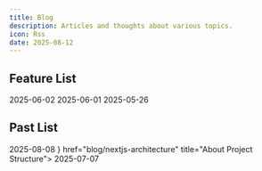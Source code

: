 ```yaml
---
title: Blog
description: Articles and thoughts about various topics.
icon: Rss
date: 2025-08-12
---
```


## Feature List

<Cards>
  <ZiaCard  href="blog/2025-06-02" title="More Than Just Fidgeting —— The Astonishing World of Pen Spinning">
    2025-06-02
  </ZiaCard>
  <ZiaCard  href="blog/2025-06-01" title="The Enigma of the Disappearing Bicyclist">
    2025-06-01
  </ZiaCard>
  <ZiaCard  href="blog/why-docs" title="Why DDaaS?">
    2025-05-26
  </ZiaCard>
</Cards>

## Past List

<Cards>
  <ZiaCard  href="blog/paid-system-design" title="订阅系统AI详细设计">
    2025-08-08
  </ZiaCard>
  <ZiaCard icon={<GitMerge />}  href="blog/nextjs-architecture" title="About Project Structure">
    2025-07-07
  </ZiaCard>
</Cards>
